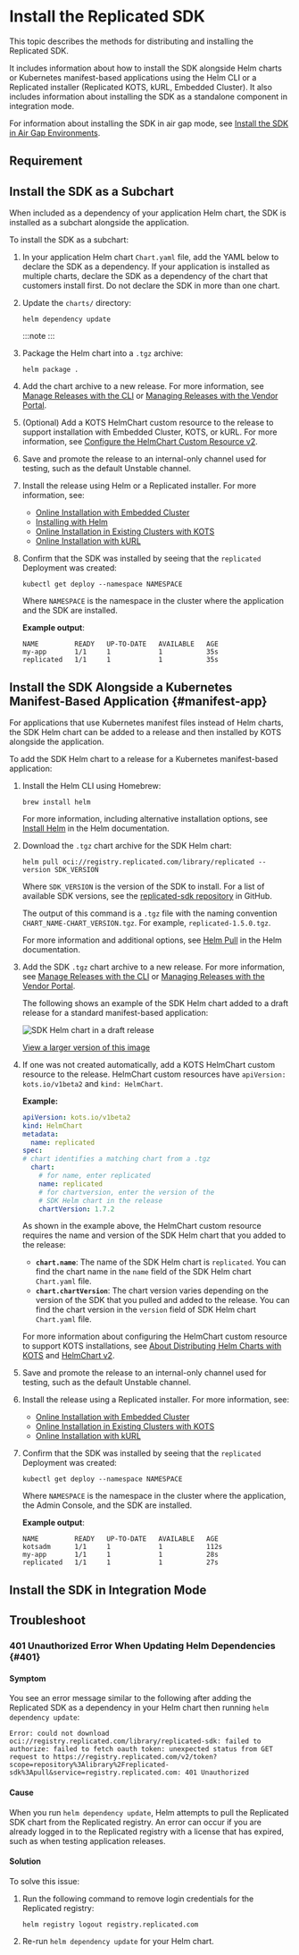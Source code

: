 
# Install the Replicated SDK

This topic describes the methods for distributing and installing the Replicated SDK.

It includes information about how to install the SDK alongside Helm charts or Kubernetes manifest-based applications using the Helm CLI or a Replicated installer (Replicated KOTS, kURL, Embedded Cluster). It also includes information about installing the SDK as a standalone component in integration mode.

For information about installing the SDK in air gap mode, see [Install the SDK in Air Gap Environments](replicated-sdk-airgap).

## Requirement

<KotsVerReq/>

## Install the SDK as a Subchart

When included as a dependency of your application Helm chart, the SDK is installed as a subchart alongside the application.

To install the SDK as a subchart:

1. In your application Helm chart `Chart.yaml` file, add the YAML below to declare the SDK as a dependency. If your application is installed as multiple charts, declare the SDK as a dependency of the chart that customers install first. Do not declare the SDK in more than one chart.

     <DependencyYaml/>

1. Update the `charts/` directory:

    ```
    helm dependency update
    ```
    :::note
    <RegistryLogout/>
    :::

1. Package the Helm chart into a `.tgz` archive:

   ```
   helm package .
   ```

1. Add the chart archive to a new release. For more information, see [Manage Releases with the CLI](/vendor/releases-creating-cli) or [Managing Releases with the Vendor Portal](/vendor/releases-creating-releases).

1. (Optional) Add a KOTS HelmChart custom resource to the release to support installation with Embedded Cluster, KOTS, or kURL. For more information, see [Configure the HelmChart Custom Resource v2](/vendor/helm-native-v2-using).

1. Save and promote the release to an internal-only channel used for testing, such as the default Unstable channel.

1. Install the release using Helm or a Replicated installer. For more information, see:
     * [Online Installation with Embedded Cluster](/enterprise/installing-embedded)
     * [Installing with Helm](/vendor/install-with-helm)
     * [Online Installation in Existing Clusters with KOTS](/enterprise/installing-existing-cluster)
     * [Online Installation with kURL](/enterprise/installing-kurl)

1. Confirm that the SDK was installed by seeing that the `replicated` Deployment was created:

    ```
    kubectl get deploy --namespace NAMESPACE
    ```
    Where `NAMESPACE` is the namespace in the cluster where the application and the SDK are installed.

    **Example output**:

    ```
    NAME         READY   UP-TO-DATE   AVAILABLE   AGE
    my-app       1/1     1            1           35s
    replicated   1/1     1            1           35s
    ```

## Install the SDK Alongside a Kubernetes Manifest-Based Application {#manifest-app}

For applications that use Kubernetes manifest files instead of Helm charts, the SDK Helm chart can be added to a release and then installed by KOTS alongside the application.

<KotsVerReq/>

To add the SDK Helm chart to a release for a Kubernetes manifest-based application:

1. Install the Helm CLI using Homebrew:

    ```
    brew install helm
    ```
    For more information, including alternative installation options, see [Install Helm](https://helm.sh/docs/intro/install/) in the Helm documentation.

1. Download the `.tgz` chart archive for the SDK Helm chart:

    ```
    helm pull oci://registry.replicated.com/library/replicated --version SDK_VERSION
    ```
    Where `SDK_VERSION` is the version of the SDK to install. For a list of available SDK versions, see the [replicated-sdk repository](https://github.com/replicatedhq/replicated-sdk/tags) in GitHub.

    The output of this command is a `.tgz` file with the naming convention `CHART_NAME-CHART_VERSION.tgz`. For example, `replicated-1.5.0.tgz`.

    For more information and additional options, see [Helm Pull](https://helm.sh/docs/helm/helm_pull/) in the Helm documentation.

1. Add the SDK `.tgz` chart archive to a new release. For more information, see [Manage Releases with the CLI](/vendor/releases-creating-cli) or [Managing Releases with the Vendor Portal](/vendor/releases-creating-releases).

    The following shows an example of the SDK Helm chart added to a draft release for a standard manifest-based application:

    ![SDK Helm chart in a draft release](/images/sdk-kots-release.png)

    [View a larger version of this image](/images/sdk-kots-release.png)

1. If one was not created automatically, add a KOTS HelmChart custom resource to the release. HelmChart custom resources have `apiVersion: kots.io/v1beta2` and `kind: HelmChart`.

     **Example:**

    ```yaml
    apiVersion: kots.io/v1beta2
    kind: HelmChart
    metadata:
      name: replicated
    spec:
    # chart identifies a matching chart from a .tgz
      chart:
        # for name, enter replicated
        name: replicated
        # for chartversion, enter the version of the
        # SDK Helm chart in the release
        chartVersion: 1.7.2
    ```

     As shown in the example above, the HelmChart custom resource requires the name and version of the SDK Helm chart that you added to the release:
     * **`chart.name`**: The name of the SDK Helm chart is `replicated`. You can find the chart name in the `name` field of the SDK Helm chart `Chart.yaml` file.
     * **`chart.chartVersion`**: The chart version varies depending on the version of the SDK that you pulled and added to the release. You can find the chart version in the `version` field of SDK Helm chart `Chart.yaml` file.

     For more information about configuring the HelmChart custom resource to support KOTS installations, see [About Distributing Helm Charts with KOTS](/vendor/helm-native-about) and [HelmChart v2](/reference/custom-resource-helmchart-v2).

1. Save and promote the release to an internal-only channel used for testing, such as the default Unstable channel.

1. Install the release using a Replicated installer. For more information, see:
     * [Online Installation with Embedded Cluster](/enterprise/installing-embedded)
     * [Online Installation in Existing Clusters with KOTS](/enterprise/installing-existing-cluster)
     * [Online Installation with kURL](/enterprise/installing-kurl)

1. Confirm that the SDK was installed by seeing that the `replicated` Deployment was created:

    ```
    kubectl get deploy --namespace NAMESPACE
    ```
    Where `NAMESPACE` is the namespace in the cluster where the application, the Admin Console, and the SDK are installed.

    **Example output**:

    ```
    NAME         READY   UP-TO-DATE   AVAILABLE   AGE
    kotsadm      1/1     1            1           112s
    my-app       1/1     1            1           28s
    replicated   1/1     1            1           27s
    ```

## Install the SDK in Integration Mode

<IntegrationMode/>

## Troubleshoot

### 401 Unauthorized Error When Updating Helm Dependencies {#401}

#### Symptom

You see an error message similar to the following after adding the Replicated SDK as a dependency in your Helm chart then running `helm dependency update`:

```
Error: could not download oci://registry.replicated.com/library/replicated-sdk: failed to authorize: failed to fetch oauth token: unexpected status from GET request to https://registry.replicated.com/v2/token?scope=repository%3Alibrary%2Freplicated-sdk%3Apull&service=registry.replicated.com: 401 Unauthorized
```

#### Cause

When you run `helm dependency update`, Helm attempts to pull the Replicated SDK chart from the Replicated registry. An error can occur if you are already logged in to the Replicated registry with a license that has expired, such as when testing application releases.

#### Solution

To solve this issue:

1. Run the following command to remove login credentials for the Replicated registry:

    ```
    helm registry logout registry.replicated.com
    ```

1. Re-run `helm dependency update` for your Helm chart.

